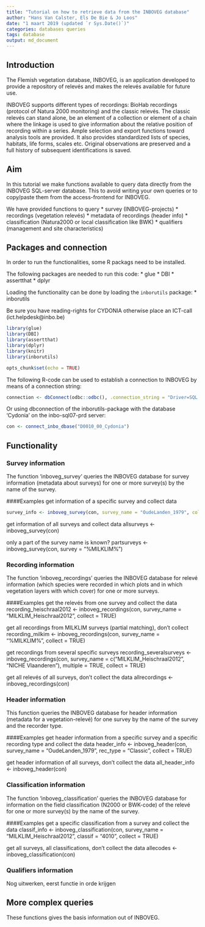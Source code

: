 ```yaml
---
title: "Tutorial on how to retrieve data from the INBOVEG database"
author: "Hans Van Calster, Els De Bie & Jo Loos"
date: "1 maart 2019 (updated `r Sys.Date()`)"
categories: databases queries
tags: database 
output: md_document
---
```



## Introduction
The Flemish vegetation database, INBOVEG, is an application developed to provide
a repository of relevés and makes the relevés available for future use.

INBOVEG supports different types of recordings: BioHab recordings (protocol of 
Natura 2000 monitoring) and the classic relevés. The classic relevés can stand 
alone, be an element of a collection or element of a chain where the linkage is 
used to give information about the relative position of recording within a series.
Ample selection and export functions toward analysis tools are provided. It also
provides standardized lists of species, habitats, life forms, scales etc. 
Original observations are preserved and a full history of subsequent 
identifications is saved.


## Aim
In this tutorial we make functions available to query data directly from the 
INBOVEG SQL-server database. This to avoid writing your own queries or 
to copy/paste them from the access-frontend for INBOVEG.

We have provided functions to query
  * survey (INBOVEG-projects)
  * recordings (vegetation relevés)
  * metadata of recordings (header info)
  * classification (Natura2000 or local classification like BWK)
  * qualifiers (management and site characteristics)
  
## Packages and connection
In order to run the functionalities, some R packags need to be installed. 

The following packages are needed to run this code:
  * glue
  * DBI
  * assertthat
  * dplyr

Loading the functionality can be done by loading the `inborutils` package:
  * inborutils

Be sure you have reading-rights for CYDONIA
otherwise place an ICT-call (ict.helpdesk@inbo.be)


```r

library(glue)
library(DBI)
library(assertthat)
library(dplyr)
library(knitr)
library(inborutils)

opts_chunk$set(echo = TRUE)

```
The following R-code can be used to establish a connection to INBOVEG 
by means of a connection string:

<!--better to use a connection string than dsn. 
dsn requires extra steps and settings in windows odbc manager-->

```r

connection <- dbConnect(odbc::odbc(), .connection_string = "Driver=SQL Server;Server=inbo-sql07-prd.inbo.be,1433;Database=D0010_00_Cydonia;Trusted_Connection=Yes;")
```

Or using dbconnection of the inborutils-package with the database 'Cydonia' 
on the inbo-sql07-prd server:

```r
con <- connect_inbo_dbase("D0010_00_Cydonia")
```

## Functionality

### Survey information
The function 'inboveg_survey' queries the INBOVEG database for survey information 
(metadata about surveys) for one or more survey(s) by the name of the survey.

####Examples
get information of a specific survey and collect data

```r
survey_info <- inboveg_survey(con, survey_name = "OudeLanden_1979", collect = TRUE)

```
get information of all surveys and collect data
allsurveys <- inboveg_survey(con)

only a part of the survey name is known?
partsurveys <- inboveg_survey(con, survey = "%MILKLIM%")

### Recording information
The function  'inboveg_recordings' queries the INBOVEG database for relevé 
information (which species were recorded in which plots and in which vegetation 
layers with which cover) for one or more surveys.

####Examples
get the relevés from one survey and collect the data
recording_heischraal2012 <- inboveg_recordings(con, survey_name = 
"MILKLIM_Heischraal2012", collect = TRUE)

get all recordings from MILKLIM surveys (partial matching), don't collect
recording_milkim <- inboveg_recordings(con, survey_name = "%MILKLIM%",
collect = TRUE)

get recordings from several specific surveys
recording_severalsurveys <- inboveg_recordings(con, survey_name =
c("MILKLIM_Heischraal2012", "NICHE Vlaanderen"), multiple = TRUE,
collect = TRUE)

get all relevés of all surveys,  don't collect the data
allrecordings <- inboveg_recordings(con)

### Header information
This function queries the INBOVEG database for header information 
(metadata for a vegetation-relevé) for one survey by the name of the survey 
and the recorder type. 

####Examples
get header information from a specific survey and a specific recording type
and collect the data
header_info <- inboveg_header(con, survey_name = "OudeLanden_1979",
rec_type = "Classic", collect = TRUE)
 
get header information of all surveys,  don't collect the data
all_header_info <- inboveg_header(con)
 

### Classification information
The function 'inboveg_classification' queries the INBOVEG database for information 
on the field classification (N2000 or BWK-code) of the relevé for one or more 
survey(s) by the name of the survey. 

####Examples
get a specific classification from a survey and collect the data
classif_info <- inboveg_classification(con, 
survey_name = "MILKLIM_Heischraal2012", classif = "4010", collect = TRUE)

get all surveys, all classifications,  don't collect the data
allecodes <- inboveg_classification(con)


### Qualifiers information
Nog uitwerken, eerst functie in orde krijgen 


## More complex queries
These functions gives the basis information out of INBOVEG. 

<!-- ### hieronder de oude versie -->
<!-- # Retrieving data -->

<!-- ## *iv_Survey*: -->

<!-- gives the list of all surveys in InboVeg -->

<!-- - define the name of the survey by survey <- "name" -->

<!-- ```{r} -->

<!-- survey_info <- function(survey, con) { -->
<!--   dbGetQuery(con, glue_sql( -->
<!--     "SELECT -->
<!--     ivS.Id -->
<!--     , ivS.Name -->
<!--     , ivS.Description -->
<!--     , ivS.Owner -->
<!--     , ivS.creator -->
<!--     FROM [dbo].[ivSurvey] ivS -->
<!--     WHERE ivS.Name LIKE {survey}",  -->
<!--     ivS.Name = survey, -->
<!--     .con = con )) -->
<!-- } -->

<!-- ``` -->

<!-- Example -->
<!--   * survey <- "OudeLanden_1979" -->
<!--   * SurveyInfo <- survey_info(survey, con) -->
<!--   * SurveyInfo -->

<!-- The whole list of surveys is given by   -->
<!--   *AllSurveys <- survey_info(survey = "%", .con = con) -->

<!-- Only a part of the survey name is known?  -->
<!--  *PartSurveys <- survey_info(survey = "%MILKLIM%", .con = con) -->


<!-- ## *iv_headerinfo*:  -->

<!-- gives the metadata for a vegetation-relevé (one row per vegetation-relevé identified by 'RecordingGivid') -->
<!-- - specify two parameters for the function: -->
<!--     - RecType = c('Classic', 'Classic-emmer', 'Classic-ketting', 'BioHab', 'ABS') -->
<!--     - SurveyName = to get the list, run the code under "## iv_survey -->

<!-- ```{r} -->

<!-- header_info <- function(SurveyName, RecType, .con) { -->
<!--   dbGetQuery(con, glue_sql( -->
<!--     "SELECT  -->
<!--       ivR.[RecordingGivid] -->
<!--       , ivS.Name -->
<!--       , ivR.UserReference -->
<!--       , ivR.LocationCode -->
<!--       , ivR.Latitude -->
<!--       , ivR.Longitude -->
<!--       , ivR.Area -->
<!--       , ivR.Length -->
<!--       , ivR.Width -->
<!--       , ivR.SurveyId -->
<!--       , ivR.RecTypeID -->
<!--       , coalesce(area, convert( nvarchar(20),ivR.Length * ivR.Width)) as B -->
<!--       FROM [dbo].[ivRecording] ivR -->
<!--       INNER JOIN [dbo].[ivSurvey] ivS on ivS.Id = ivR.SurveyId -->
<!--       INNER JOIN [dbo].[ivRecTypeD] ivRec on ivRec.ID = ivR.RecTypeID  -->
<!--       where ivR.NeedsWork = 0 -->
<!--       AND ivS.Name LIKE {SurveyName} -->
<!--       AND ivREc.Name LIKE {RecType}",  -->
<!--     ivS.Name = SurveyName, -->
<!--     ivRec.Name = RecType, -->
<!--     .con = con)) -->
<!-- } -->


<!-- ``` -->

<!-- Example  -->
<!--   * RecType <- "Classic" -->
<!--   * SurveyName <- "OudeLanden_1979" -->
<!--   * Headerinfo <- header_info(SurveyName, RecType, con) -->
<!--   * Headerinfo <- header_info("OudeLanden_1979", "Classic", con) -->


<!-- ## *iv_Classification_N2000*: -->

<!-- gives the N2000-code, recorderd by the observer of the relevé at the field (with or without field-key) -->
<!-- - specify the name of the survey you want to use. if none, all the classification records in inboveg will be given -->
<!-- - specify the N2000 code to retrieve all relevés indicated as this code -->


<!-- ```{r} -->
<!-- classification_info_N2000 <- function(SurveyName, N2000, .con) { -->
<!--   dbGetQuery(con, glue_sql( -->
<!--     "SELECT  -->
<!--     ivR.RecordingGivid -->
<!--     , ivS.Name as survey -->
<!--     , ivRLClas.Classif -->
<!--     , ivRLRes_Class.ActionGroup -->
<!--     , ivRLRes_Class.ListName -->
<!--     , ftN2k.Description  as Habitattype -->
<!--     , ivRLClas.Cover -->
<!--     , ftC.PctValue -->
<!--     FROM ivRecording ivR -->
<!--     INNER JOIN ivSurvey ivS on ivS.Id = ivR.surveyId -->
<!--     LEFT JOIN [dbo].[ivRLClassification] ivRLClas on ivRLClas.RecordingID = ivR.Id -->
<!--     LEFT JOIN [dbo].[ivRLResources] ivRLRes_Class on ivRLRes_Class.ResourceGIVID = ivRLClas.ClassifResource -->
<!--     LEFT JOIN [syno].[Futon_dbo_ftActionGroupList] ftAGL_Class on ftAGL_Class.ActionGroup = ivRLRes_Class.ActionGroup collate Latin1_General_CI_AI -->
<!--     AND ftAGL_Class.ListName = ivRLRes_Class.ListName collate Latin1_General_CI_AI -->
<!--     LEFT JOIN [syno].[Futon_dbo_ftN2kValues] ftN2K on ftN2K.Code = ivRLClas.Classif collate Latin1_General_CI_AI  -->
<!--     AND ftN2K.ListGIVID = ftAGL_Class.ListGIVID  -->
<!--     LEFT JOIN [dbo].[ivRLResources] ivRLR_C on ivRLR_C.ResourceGIVID = ivRLClas.CoverResource -->
<!--     LEFT JOIN [syno].[Futon_dbo_ftActionGroupList] ftAGL_C on ftAGL_C.ActionGroup = ivRLR_C.ActionGroup collate Latin1_General_CI_AI -->
<!--     AND ftAGL_C.ListName = ivRLR_C.ListName collate Latin1_General_CI_AI -->
<!--     LEFT JOIN [syno].[Futon_dbo_ftCoverValues] ftC on ftC.Code = ivRLClas.Cover collate Latin1_General_CI_AI -->
<!--     AND ftAGL_C.ListGIVID = ftC.ListGIVID  -->
<!--     WHERE ivRLClas.Classif is not NULL  -->
<!--     AND ivS.Name LIKE {SurveyName} -->
<!--     AND ivRLClas.Classif LIKE {N2000}", -->
<!--            ivS.Name = SurveyName, -->
<!--            ivRLClas.Classif = N2000,  -->
<!--            .con = con)) -->
<!-- } -->

<!-- ``` -->

<!-- Example -->
<!--   * SurveyName <- "MILKLIM_Heischraal2012" -->
<!--   * N2000 <- "4010" -->
<!--   * Classifiction <- classification_info_N2000(SurveyName, N2000, con) -->
<!--   * Classifiction2 <- classification_info_N2000("MILKLIM_Heischraal2012", "4010", con)  -->

<!-- ## iv_Classification_BWK -->

<!-- gives the BWK-code, recorderd by the observer of the relevé -->
<!-- - specify the name of the survey you want to use. if none, all the classification records in inboveg will be given -->
<!-- - specify the bwk-code to retrieve all relevés indicated as this code -->

<!-- ```{r} -->
<!-- classification_info_bwk <- function(SurveyName, BWK, .con) { -->
<!--   dbGetQuery(con, glue_sql( -->
<!--     "SELECT  -->
<!--     ivR.RecordingGivid -->
<!--     , ivS.Name as survey -->
<!--     , ivRLClas.Classif -->
<!--     , ivRLRes_Class.ActionGroup -->
<!--     , ivRLRes_Class.ListName -->
<!--     , ftBWK.Description as LocalClassification -->
<!--     , ivRLClas.Cover -->
<!--     , ftC.PctValue -->
<!--     FROM ivRecording ivR -->
<!--     INNER JOIN ivSurvey ivS on ivS.Id = ivR.surveyId -->
<!--     LEFT JOIN [dbo].[ivRLClassification] ivRLClas on ivRLClas.RecordingID = ivR.Id -->
<!--     LEFT JOIN [dbo].[ivRLResources] ivRLRes_Class on ivRLRes_Class.ResourceGIVID = ivRLClas.ClassifResource -->
<!--     LEFT JOIN [syno].[Futon_dbo_ftActionGroupList] ftAGL_Class on ftAGL_Class.ActionGroup = ivRLRes_Class.ActionGroup collate Latin1_General_CI_AI -->
<!--     AND ftAGL_Class.ListName = ivRLRes_Class.ListName collate Latin1_General_CI_AI -->
<!--     LEFT JOIN [syno].[Futon_dbo_ftBWKValues] ftBWK on ftBWK.Code = ivRLClas.Classif collate Latin1_General_CI_AI  -->
<!--     AND ftBWK.ListGIVID = ftAGL_Class.ListGIVID  -->
<!--     LEFT JOIN [dbo].[ivRLResources] ivRLR_C on ivRLR_C.ResourceGIVID = ivRLClas.CoverResource -->
<!--     LEFT JOIN [syno].[Futon_dbo_ftActionGroupList] ftAGL_C on ftAGL_C.ActionGroup = ivRLR_C.ActionGroup collate Latin1_General_CI_AI -->
<!--     AND ftAGL_C.ListName = ivRLR_C.ListName collate Latin1_General_CI_AI -->
<!--     LEFT JOIN [syno].[Futon_dbo_ftCoverValues] ftC on ftC.Code = ivRLClas.Cover collate Latin1_General_CI_AI -->
<!--     AND ftAGL_C.ListGIVID = ftC.ListGIVID  -->
<!--     WHERE ivRLClas.Classif is not NULL  -->
<!--     AND ivS.Name LIKE {SurveyName} -->
<!--     AND ivRLClas.Classif LIKE {BWK}", -->
<!--            ivS.Name = SurveyName, -->
<!--            ivRLClas.Classif = BWK,  -->
<!--            .con = con)) -->
<!-- } -->

<!-- ``` -->

<!-- Example  -->
<!--   * SurveyName <- "CultuurgraslandTypologie" -->
<!--   * BWK <- "h" -->
<!--   * Classifiction <- classification_info_bwk(SurveyName, BWK, con) -->
<!--   * Classifiction2 <- classification_info_bwk("CultuurgraslandTypologie", "h", con)  -->



<!-- ## iv_classification -->
<!-- gives the N2000-code or BWK-code, recorderd by the observer of the relevé at the field (with or without field-key) -->
<!-- - specify the name of the survey you want to use. if none, all the classification records in inboveg will be given -->
<!-- - specify the N2000 or BWK code to retrieve all relevés indicated as this code -->

<!-- ```{r} -->
<!-- classification_info_alles <- function(SurveyName, Classif, .con) { -->
<!--   dbGetQuery(con, glue_sql( -->
<!--     "Select ivR.RecordingGivid -->
<!--     , ivS.Name -->
<!--     , ivRLClas.Classif -->
<!--     , ivRLRes_Class.ActionGroup -->
<!--     , ivRLRes_Class.ListName -->
<!--     , ftBWK.Description as LocalClassification -->
<!--     , ftN2k.Description  as Habitattype -->
<!--     , ivRLClas.Cover -->
<!--     , ftC.PctValue -->
<!--     FROM ivRecording ivR -->
<!--     INNER JOIN ivSurvey ivS on ivS.Id = ivR.surveyId -->
<!--     LEFT JOIN [dbo].[ivRLClassification] ivRLClas on ivRLClas.RecordingID = ivR.Id -->
<!--     LEFT JOIN [dbo].[ivRLResources] ivRLRes_Class on ivRLRes_Class.ResourceGIVID = ivRLClas.ClassifResource -->
<!--     LEFT JOIN [syno].[Futon_dbo_ftActionGroupList] ftAGL_Class on ftAGL_Class.ActionGroup = ivRLRes_Class.ActionGroup collate Latin1_General_CI_AI -->
<!--     AND ftAGL_Class.ListName = ivRLRes_Class.ListName collate Latin1_General_CI_AI -->
<!--     LEFT JOIN [syno].[Futon_dbo_ftBWKValues] ftBWK on ftBWK.Code = ivRLClas.Classif collate Latin1_General_CI_AI  -->
<!--     AND ftBWK.ListGIVID = ftAGL_Class.ListGIVID  -->
<!--     LEFT JOIN [syno].[Futon_dbo_ftN2kValues] ftN2K on ftN2K.Code = ivRLClas.Classif collate Latin1_General_CI_AI  -->
<!--     AND ftN2K.ListGIVID = ftAGL_Class.ListGIVID  -->
<!--     LEFT JOIN [dbo].[ivRLResources] ivRLR_C on ivRLR_C.ResourceGIVID = ivRLClas.CoverResource -->
<!--     LEFT JOIN [syno].[Futon_dbo_ftActionGroupList] ftAGL_C on ftAGL_C.ActionGroup = ivRLR_C.ActionGroup collate Latin1_General_CI_AI -->
<!--     AND ftAGL_C.ListName = ivRLR_C.ListName collate Latin1_General_CI_AI -->
<!--     LEFT JOIN [syno].[Futon_dbo_ftCoverValues] ftC on ftC.Code = ivRLClas.Cover collate Latin1_General_CI_AI -->
<!--     AND ftAGL_C.ListGIVID = ftC.ListGIVID  -->
<!--     WHERE ivRLClas.Classif is not NULL ", -->
<!--     ivS.Name = SurveyName, -->
<!--     ivRLClas.Classif = Classif, -->
<!--     .con = con)) -->
<!-- } -->
<!-- ``` -->

<!-- Example  -->
<!--     *SurveyName <- "MILKLIM_Heischraal2012" -->
<!--     *Classif <- "4010"  -->
<!--     *Classif_info <- classification_info_alles(SurveyName, Classif, con) -->
<!--     *Classif_info2 <- classification_info_alles("MILKLIM_Heischraal2012", "4010", con) -->
<!--     *Allecodes <- classification_info_alles(SurveyName = "%", Classif = "%", .con = con) -->


<!-- ## iv_Relevés -->

<!-- gives the relevés (plant list with coverage) of one Survey -->
<!--  - specify the name of the survey you want to use. if none, all the records in inboveg will be given (to avoid!) -->

<!-- ```{r} -->

<!-- relevé_info_surveyname <- function(SurveyName, .con) { -->
<!--   dbGetQuery(con, glue_sql( -->
<!--           "SELECT ivS.Name -->
<!--                   , ivR.[RecordingGivid] -->
<!--                   , ivRL_Layer.LayerCode -->
<!--                   , ivRL_Layer.CoverCode -->
<!--                   , ivRL_Iden.TaxonFullText as OrignalName -->
<!--                   , Synoniem.ScientificName -->
<!--                   , ivRL_Iden.PhenologyCode -->
<!--                   , ivRL_Taxon.CoverageCode -->
<!--                   , ftCover.PctValue -->
<!--                   , ftAGL.Description as RecordingScale -->
<!--           FROM  dbo.ivSurvey ivS -->
<!--           INNER JOIN [dbo].[ivRecording] ivR  ON ivR.SurveyId = ivS.Id -->
<!--       -- Deel met soortenlijst en synoniem -->
<!--           INNER JOIN [dbo].[ivRLLayer] ivRL_Layer on ivRL_Layer.RecordingID = ivR.Id -->
<!--           INNER JOIN [dbo].[ivRLTaxonOccurrence] ivRL_Taxon on ivRL_Taxon.LayerID = ivRL_Layer.ID -->
<!--           INNER JOIN [dbo].[ivRLIdentification] ivRL_Iden on ivRL_Iden.OccurrenceID = ivRL_Taxon.ID -->
<!--           LEFT JOIN (SELECT ftTaxon.TaxonName AS TaxonFullText -->
<!--                           , COALESCE([GetSyn].TaxonName, ftTaxon.TaxonName) AS ScientificName -->
<!--                           , COALESCE([GetSyn].TaxonGIVID, ftTaxon.TaxonGIVID) AS TAXON_LIST_ITEM_KEY -->
<!--                           , COALESCE([GetSyn].TaxonQuickCode, ftTaxon.TaxonQuickCode) AS QuickCode -->
<!--                       FROM [syno].[Futon_dbo_ftTaxon] ftTaxon -->
<!--                       INNER JOIN [syno].[Futon_dbo_ftTaxonListItem] ftTLI ON ftTLI.TaxonGIVID = ftTaxon.TaxonGIVID  -->
<!--                       LEFT JOIN (SELECT ftTaxonLI.TaxonListItemGIVID -->
<!--                                       , ftTaxon.TaxonGIVID -->
<!--                                       , ftTaxon.TaxonName -->
<!--                                       , ftTaxon.TaxonQuickCode -->
<!--                                       , ftAGL.ListName -->
<!--                                       , ftTaxonLI.PreferedListItemGIVID -->
<!--                                 FROM [syno].[Futon_dbo_ftActionGroupList] ftAGL  -->
<!--                                 INNER JOIN [syno].[Futon_dbo_ftTaxonListItem] ftTaxonLI ON ftTaxonLI.TaxonListGIVID = ftAGL.ListGIVID  -->
<!--                                 LEFT JOIN [syno].[Futon_dbo_ftTaxon] ftTaxon ON ftTaxon.TaxonGIVID = ftTaxonLI.TaxonGIVID  -->
<!--                                 WHERE 1=1 -->
<!--                                 AND ftAGL.ListName = 'INBO-2011 Sci'	 -->
<!--                               ) GetSyn ON GetSyn.TaxonListItemGIVID = ftTLI.PreferedListItemGIVID -->
<!--                          WHERE ftTLI.TaxonListGIVID = 'TL2011092815101010' -->
<!--                     ) Synoniem on ivRL_Iden.TaxonFullText = Synoniem.TaxonFullText collate Latin1_General_CI_AI -->
<!--       -- Hier begint deel met bedekking -->
<!--           LEFT JOIN [dbo].[ivRLResources] ivRL_Res on ivRL_Res.ResourceGIVID = ivRL_Taxon.CoverageResource -->
<!--           LEFT JOIN [syno].[Futon_dbo_ftActionGroupList] ftAGL on ftAGL.ActionGroup = ivRL_Res.ActionGroup collate Latin1_General_CI_AI -->
<!--           AND ftAGL.ListName = ivRL_Res.ListName collate Latin1_General_CI_AI -->
<!--           LEFT JOIN [syno].[Futon_dbo_ftCoverValues] ftCover on ftCover.ListGIVID = ftAGL.ListGIVID -->
<!--           AND ivRL_Taxon.CoverageCode = ftCover.Code collate Latin1_General_CI_AI -->
<!--           --WHERE ivR.NeedsWork = 0 -->
<!--           AND ivRL_Iden.Preferred = 1 -->
<!--           -- AND ivR.RecordingGivid = 'IV2014070310423184' --(dees bevat Betula pubescens Ehrh., in inboveg is prefered Betula alba L. -->
<!--           AND ivS.Name LIKE {SurveyName}", -->
<!--                 ivS.Name = Name, -->
<!--                 .con = con)) -->
<!-- } -->

<!-- ``` -->

<!-- # Example  -->
<!-- SurveyName <- "OudeLanden_1979" -->
<!-- OudeLanden <- relevé_info_surveyname(SurveyName, con) -->
<!-- OudeLanden2 <- relevé_info_surveyname("OudeLanden_1979", con) -->


<!-- # Connection -->
<!-- To close the connection: -->

<!-- ```{r} -->
<!-- dbDisconnect(con) -->

<!-- rm(con) -->
<!-- ``` -->

